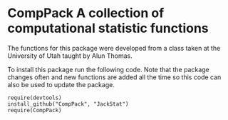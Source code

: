 CompPack A collection of computational statistic functions
========================================================
The functions for this package were developed from a class taken at the University of Utah taught by Alun Thomas.


To install this package run the following code.  Note that the package changes often and new functions are added all the time so this code can also be used to update the package.

```
require(devtools)
install_github("CompPack", "JackStat")
require(CompPack)
```